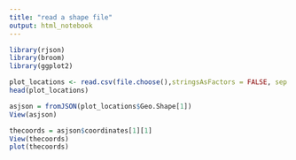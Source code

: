 ```yaml
---
title: "read a shape file"
output: html_notebook
---
```



```r
library(rjson)
library(broom)
library(ggplot2)
```


```r
plot_locations <- read.csv(file.choose(),stringsAsFactors = FALSE, sep = ";")
head(plot_locations)
```
```r
asjson = fromJSON(plot_locations$Geo.Shape[1])
View(asjson)

```

```r
thecoords = asjson$coordinates[1][1]
View(thecoords)
plot(thecoords)
```
